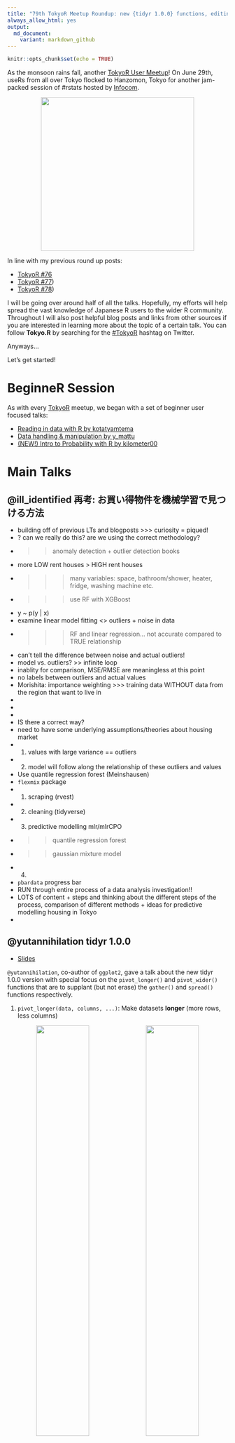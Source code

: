 ```yaml
---
title: "79th TokyoR Meetup Roundup: new {tidyr 1.0.0} functions, editing RAW images with R, and more!"
always_allow_html: yes
output: 
  md_document:
    variant: markdown_github
---
```

```r
knitr::opts_chunk$set(echo = TRUE)
```

As the monsoon rains fall, another [TokyoR User Meetup](https://tokyor.connpass.com/event/130254/)!  On June 29th, useRs from all over Tokyo flocked to Hanzomon, Tokyo for another jam-packed session of #rstats hosted by [Infocom](https://www.infocom.co.jp/en/index.html).

<img src="https://i.imgur.com/UlstyyS.png" style="display: block; margin: auto;" width = "350" />

In line with my previous round up posts:

- [TokyoR #76](https://ryo-n7.github.io/2019-03-07-tokyoR-76-roundup/)
- [TokyoR #77](https://ryo-n7.github.io/2019-04-24-tokyoR-77/)) 
- [TokyoR #78](https://ryo-n7.github.io/2019-05-31-tokyoR-78-roundup/)) 

I will be going over around half of all the talks. Hopefully, my efforts will help spread the vast knowledge of Japanese R users to the wider R community. Throughout I will also post helpful blog posts and links from other sources if you are interested in learning more about the topic of a certain talk. You can follow __Tokyo.R__ by searching for the [#TokyoR](https://twitter.com/hashtag/TokyoR) hashtag on Twitter.

Anyways...

Let's get started!

# BeginneR Session

As with every [TokyoR](http://tokyor.connpass.com/) meetup, we began with a set of beginner user focused talks:

- [Reading in data with R by kotatyamtema](https://www.slideshare.net/kotora_0507/tokyor79-beginnerssession1/kotora_0507/tokyor79-beginnerssession1)
- [Data handling & manipulation by y_mattu](https://ymattu.github.io/TokyoR79/slide.html#/)
- [(NEW!) Intro to Probability with R by kilometer00](https://speakerdeck.com/kilometer/tokyo-dot-r-number-79-beginnersession-que-lu-falseji-chu)

# Main Talks

## @ill_identified 	再考: お買い得物件を機械学習で見つける方法

- building off of previous LTs and blogposts >>> curiosity = piqued!
- ? can we really do this? are we using the correct methodology?
- >> anomaly detection + outlier detection books
- more LOW rent houses > HIGH rent houses
- >>> many variables: space, bathroom/shower, heater, fridge, washing machine etc.
- >>> use RF with XGBoost
- y ~ p(y | x) 
- examine linear model fitting <> outliers + noise in data
- >>> RF and linear regression... not accurate compared to TRUE relationship 
- can't tell the difference between noise and actual outliers!
- model vs. outliers? >> infinite loop
- inablity for comparison, MSE/RMSE are meaningless at this point
- no labels between outliers and actual values
- Morishita: importance weighting >>> training data WITHOUT data from the region that want to live in 
-
-
-
- IS there a correct way?
- need to have some underlying assumptions/theories about housing market
- 1. values with large variance == outliers
- 2. model will follow along the relationship of these outliers and values
- Use quantile regression forest (Meinshausen)
- `flexmix` package
- 1. scraping (rvest)
- 2. cleaning (tidyverse)
- 3. predictive modelling mlr/mlrCPO
- >> quantile regression forest
- >> gaussian mixture model
- 4. 
- `pbardata` progress bar
- RUN through entire process of a data analysis investigation!! 
- LOTS of content + steps and thinking about the different steps of the process, comparison of different methods + ideas for predictive modelling housing in Tokyo
-

## @yutannihilation 	tidyr 1.0.0
- [Slides](https://speakerdeck.com/yutannihilation/tidyr-pivot)

`@yutannihilation`, co-author of `ggplot2`, gave a talk about the new tidyr 1.0.0 version with special focus on the `pivot_longer()` and `pivot_wider()` functions that are to supplant (but not erase) the `gather()` and `spread()` functions respectively.

1. `pivot_longer(data, columns, ...)`: Make datasets **longer** (more rows, less columns)

<p float="left" align="center">
<img src="../assets/2019-07-05-tokyoR-79-roundup_files/whatisdata.JPG" width="49%" />
<img src="../assets/2019-07-05-tokyoR-79-roundup_files/whatisdata2.JPG" width="49%" />
</p>

* You can use the various `select()` helper functions to select columns 
  * ex. `starts_with("col")`, ""
* For multiple columns, you need to use `c()`
* Other options such as `col1:col5` and `-col2` still exist as well
* `names_to = ` argument lets you set the name of the variable that will be created by the function
* `values_to = ` argument 
  * if the column name does not already exist in the dataframe you have to wrap them in quotes, `""`

The above are pretty similar to what we had in `gather()` but some new arguments I found interesting were:

* `names_prefix =` argument which lets you remove
  * Ex. Values in column look like "day1", "day2", "day3", etc., if you set `names_prefix = 'day'` it will remove "day" from the values in the column.
* `names_ptype = ` argument lets you set the class type of that column
  * Ex. After taking out "day" from the values in the above example, the number values in the column are still class "character". Set `names_ptype = list(day = integer())` to specify that the column should be an integer class.

<p float="left" align="center">
<img src="../assets/2019-07-05-tokyoR-79-roundup_files/whatisdata.JPG" width="49%" />
<img src="../assets/2019-07-05-tokyoR-79-roundup_files/whatisdata2.JPG" width="49%" />
</p>

* `names_pattern =` and `names_sep =` work similarly in that you specify a regex or symbol on which you want to separate the values into the `names_to` columns you want to create.

2. `pivot_wider(columns, ...)`: Make datasets **wider** (less rows, more columns)

- `names_from = ` and `values_from =` are like in `pivot_longer()` except the opposite way as we combine the column names and specify which column the values for the new column comes from.
- `values_fill =`: use this argument to specify what each value should be when missing.

<p float="left" align="center">
<img src="../assets/2019-07-05-tokyoR-79-roundup_files/whatisdata.JPG" width="49%" />
<img src="../assets/2019-07-05-tokyoR-79-roundup_files/whatisdata2.JPG" width="49%" />
</p>

- `names_sep = ` and `names_prefix = `: Much like their counterparts in `pivot_longer()` except they create new colnames using "sep" value to separate names and add a prefix, respectively
- When there are multiple values for a certain row/group (see below image) you can now wrap up these values into a list. A definite upgrade from `spread/gather()` where this action was not possible.

<p float="left" align="center">
<img src="../assets/2019-07-05-tokyoR-79-roundup_files/whatisdata.JPG" width="49%" />
<img src="../assets/2019-07-05-tokyoR-79-roundup_files/whatisdata2.JPG" width="49%" />
</p>

An alternative to the above is to use `values_fn = ` argument to specify a function to summarize a set of values in a column, this may be the optimal strategy if you do not wnat list-columns everywhere in your data frame.

Read the in-development `tidyr` vignette 

You could also flip through the slides as they give a nice 

As this was only a 20 minute talk he wasn't able to talk about everything such as information regarding `specs` but I've listed resources below that can be of help.

Some discussion followed on the #TokyoR hashtag as some questioned whether the complicated gamut of arguments to the new `pivot_*()` functions differs from the tidyverse style of simple verbs describing the user's action. Others commented how the very messy nature of real world data necessitates the extra layer of complexity in the spread/gather/pivot functions.

It has been speculated that tidyr 1.0.0 was going to be released by the useR Conference in early July, however more likely it will be the late July if not early August.

Additional resources:

- [Pivoting functions vignette on tidyr.tidyverse.org](https://tidyr.tidyverse.org/dev/articles/pivot.html)
- [Pivoting functions vignette (translated to Japanese by Atsusy)](https://blog.atusy.net/2019/06/29/pivoting-tidyr-1-0-0/)

# LTs

## @flaty13 	実務用にRmdの分析テンプレを作った話
- [Slides](https://docs.google.com/presentation/d/1mDU3VgoaMgljEQj1zHSaDS5J0mzAu-MqlJd5jqHBt5I/edit#slide=id.p)

`@flaty13` who has previously presented at both Tokyo.R and Japan.R gave a presentation on creating RMarkdown templates at his workplace. The usual workflow is that those that use R knit a RMD into a .html file then upload it to their web server to share. However, every team member has a different level of knowledge of RMarkdown and as such it can be difficult for others to understand the structure and flow of another person's report. To remedy this `@flaty13` decided to create a RMarkdown **template** for everybody to use!

The one of the main differences that needed to be standardized was how people loaded packages as well as read in data so after a "Summary" section at the top the next two sections were:

- "Preparation" section: Loaded all the libraries, configured RMD options, and defined any custom functions 
- "Data Load & Check" sections: Reads in all the data, does the processing and checking as well. This sections makes it clear WHERE the data is coming from.

![]()

He also took advantage of the "Table of Contents", "Code folding", and "Tabset" options to create a report template that is easy to navigate and reduces the amount of clutter. These options were all called in via the template's YAML header:

![]()

As a result of creating a standard template, `@flaty13` found that it became a lot easier to understand other team members' reports and it also became easier for new employees to get integrated into the RMarkdown reports workflow.

Additional resources:

- [Chapter 17: Document Templaes from RMarkdown: The Definitive Guide by Yihui Xie, JJ Allaire, & Garrett Grolemund](https://bookdown.org/yihui/rmarkdown/document-templates.html)
- [RMarkdown Theme Gallery by Andrew Zieffler](http://www.datadreaming.org/post/r-markdown-theme-gallery/)
- [{markdowntemplates} package by hrbrmstr](https://github.com/hrbrmstr/markdowntemplates)


## @igjit Creating images from RAW data using R!
- [Slides](https://igjit.github.io/slides/2019/06/raw-processing-r/#/)

- `@igjit` has come to present at Tokyo.R yet again, cooking up another interesting way to use R, this time for creating images from RAW data with R! RAW is a certain file format that captures **all** of the image data recorded by a camera's sensor when you take a photo. As no data is compressed in this format (compared to say, JPEG) you are able to get very high quality images. One advantage of RAW is that it is able to record more levels of brightness ("bits") which means you can make more adjustments in terms of exposure, contrast, and brightness when producing your image. 

To do this `@igjit` primarily used the `{imager}`, `{reticulate}`, `{tidyverse}` packages while also using the Python library `rawpy` to actually load in the RAW data into R.

![]()

After loading in the data you can use functions from `{imager}` to edit and process the image in different ways such as demosaic-ing and white balance editing.

![]()

`@igjit` has created a `bookdown` of the how-to and various tutorials of manipulating RAW images with R which you can find [here](https://igjit.github.io/camera-raw-processing-r/index.html)! 

In conclusion, `@igjit` talked about how R isn't **JUST** a tool for statistical work and it can be used for other tasks too! Also from pursuing this project he realized that using R for RAW image processing can be quite an advantage due to R's non-standard evaluation for interactive analysis, `%>%`, and the ability to use vector operations on objects.

## soriente 	Rのお作法について調べてみた

At her first Tokyo.R, `@soriente`, talked about different R coding styles. Coming from a PHP background she wondered if there were any "official" or certain guidelines in writing R code. The resource she came across was Google's [Style Guide](https://google.github.io/styleguide/Rguide.xml). 

![]()

One of the things she noted was that in R it doesn't seem to matter if you wrap characters using single-quotes `'blah'` or double-quotes `"blahblah"` which was odd for her as a PHP person as in that language there is a significant difference. Another style guide many R users maybe familiar with is the [tidyverse style guide](https://style.tidyverse.org/):

![]()

Below are some other resources for coding styles:

- [{lintr}: static code analysis (checks for adherence to specified coding style, syntax errors, etc.) - Jim Hester](https://github.com/jimhester/lintr)
- [Automatic tools for improving R packages - Maëlle Salmon](https://masalmon.eu/2017/06/17/automatictools/)
- [{styler}: print R source code adhering to tidyverse (and other style guides) formatting rules](https://github.com/r-lib/styler)

# Other Talks

- [katoshoo](https://twitter.com/kat0_sh00): [Data Science at a JTBC (Japanese Traditional Big Company)!]()
- [kur0cky_y](https://twitter.com/kur0cky_y): [Get movie dates with R!](https://speakerdeck.com/kur0cky/detademotewohackseyo-ying-hua-detobian)
- [0_u0](https://twitter.com/0_u0): [Negative binomial modeling in marketing!](https://8-u8.github.io/TokyoR/20190525/Presentation.html#1)

# Food, Drinks, and Conclusion

This month's food & drinks was an Italian-themed dinner with an assortment of pasta and pizza available. With a loud rendition of “kampai!”
(cheers!) R users from all over Tokyo began to talk about their
successes and struggles with R. A fun tradition at `TokyoR` is a
**Rock-Paper-Scissors** tournament with the prize being __free__ data
science books:

- [Introduction to RStudio & the Tidyverse - Yuya Matsumura, Hiroaki Yutani, & Yasunori Kinosada, Kazuhiro Maeda]()
- [Machine Learning in Python (Japanese version) - Michael Bowles]()
- A few other titles I didn't quite catch (sorry)

"Booing" incident at the Rock-Paper-Scissors Tournament

Not only was it disrespectful to other Pythonistas at the meetup but also to the person who took the time and effort to donate the book.

It was good to see that the organizers and others came out to admonish this kind of behavior. In the time that I've been going to Tokyo.R, the meetup has always been very welcoming of people from all backgrounds including Python and we have had presentations with the usage of Python alongside R via `reticulate`, including a presentation in this session!
